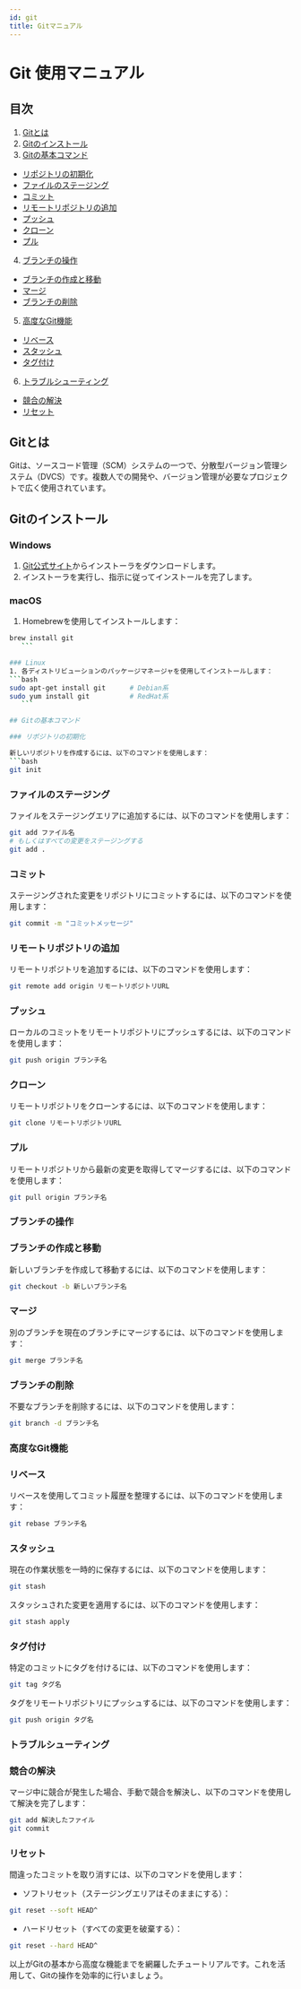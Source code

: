```yaml
---
id: git
title: Gitマニュアル
---
```


# Git 使用マニュアル

## 目次

1. [Gitとは](#gitとは)
2. [Gitのインストール](#gitのインストール)
3. [Gitの基本コマンド](#gitの基本コマンド)
 - [リポジトリの初期化](#リポジトリの初期化)
 - [ファイルのステージング](#ファイルのステージング)
 - [コミット](#コミット)
 - [リモートリポジトリの追加](#リモートリポジトリの追加)
 - [プッシュ](#プッシュ)
 - [クローン](#クローン)
 - [プル](#プル)
4. [ブランチの操作](#ブランチの操作)
 - [ブランチの作成と移動](#ブランチの作成と移動)
 - [マージ](#マージ)
 - [ブランチの削除](#ブランチの削除)
5. [高度なGit機能](#高度なgit機能)
 - [リベース](#リベース)
 - [スタッシュ](#スタッシュ)
 - [タグ付け](#タグ付け)
6. [トラブルシューティング](#トラブルシューティング)
 - [競合の解決](#競合の解決)
 - [リセット](#リセット)

## Gitとは

Gitは、ソースコード管理（SCM）システムの一つで、分散型バージョン管理システム（DVCS）です。複数人での開発や、バージョン管理が必要なプロジェクトで広く使用されています。

## Gitのインストール

### Windows
1. [Git公式サイト](https://git-scm.com/)からインストーラをダウンロードします。
2. インストーラを実行し、指示に従ってインストールを完了します。

### macOS
1. Homebrewを使用してインストールします：
 ```bash
 brew install git
    ```

### Linux
1. 各ディストリビューションのパッケージマネージャを使用してインストールします：
 ```bash
 sudo apt-get install git      # Debian系
 sudo yum install git          # RedHat系
    ```

## Gitの基本コマンド

### リポジトリの初期化

新しいリポジトリを作成するには、以下のコマンドを使用します：
```bash
git init
```
### ファイルのステージング
ファイルをステージングエリアに追加するには、以下のコマンドを使用します：

```bash
git add ファイル名
# もしくはすべての変更をステージングする
git add .
```

### コミット
ステージングされた変更をリポジトリにコミットするには、以下のコマンドを使用します：

```bash
git commit -m "コミットメッセージ"
```

### リモートリポジトリの追加
リモートリポジトリを追加するには、以下のコマンドを使用します：

```bash
git remote add origin リモートリポジトリURL
```

### プッシュ
ローカルのコミットをリモートリポジトリにプッシュするには、以下のコマンドを使用します：

```bash
git push origin ブランチ名
```

### クローン
リモートリポジトリをクローンするには、以下のコマンドを使用します：

```bash
git clone リモートリポジトリURL
```

### プル
リモートリポジトリから最新の変更を取得してマージするには、以下のコマンドを使用します：

```bash
git pull origin ブランチ名
```

### ブランチの操作
### ブランチの作成と移動
新しいブランチを作成して移動するには、以下のコマンドを使用します：

```bash
git checkout -b 新しいブランチ名
```

### マージ
別のブランチを現在のブランチにマージするには、以下のコマンドを使用します：

```bash
git merge ブランチ名
```

### ブランチの削除
不要なブランチを削除するには、以下のコマンドを使用します：

```bash
git branch -d ブランチ名
```

### 高度なGit機能
### リベース
リベースを使用してコミット履歴を整理するには、以下のコマンドを使用します：

```bash
git rebase ブランチ名
```
### スタッシュ
現在の作業状態を一時的に保存するには、以下のコマンドを使用します：

```bash
git stash
```
スタッシュされた変更を適用するには、以下のコマンドを使用します：

```bash
git stash apply
```
### タグ付け
特定のコミットにタグを付けるには、以下のコマンドを使用します：

```bash
git tag タグ名
```
タグをリモートリポジトリにプッシュするには、以下のコマンドを使用します：

```bash
git push origin タグ名
```

### トラブルシューティング
### 競合の解決
マージ中に競合が発生した場合、手動で競合を解決し、以下のコマンドを使用して解決を完了します：

```bash
git add 解決したファイル
git commit
```

### リセット
間違ったコミットを取り消すには、以下のコマンドを使用します：

- ソフトリセット（ステージングエリアはそのままにする）：
```bash
git reset --soft HEAD^
```
- ハードリセット（すべての変更を破棄する）：
```bash
git reset --hard HEAD^
```
以上がGitの基本から高度な機能までを網羅したチュートリアルです。これを活用して、Gitの操作を効率的に行いましょう。
